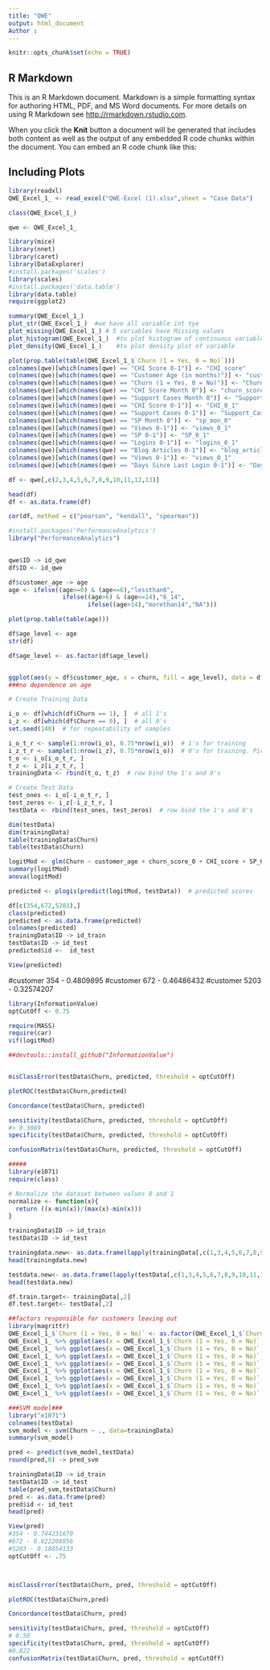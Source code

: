 ---
title: "QWE"
output: html_document
Author : 
---

```{r setup, include=FALSE}
knitr::opts_chunk$set(echo = TRUE)
```

## R Markdown

This is an R Markdown document. Markdown is a simple formatting syntax for authoring HTML, PDF, and MS Word documents. For more details on using R Markdown see <http://rmarkdown.rstudio.com>.

When you click the **Knit** button a document will be generated that includes both content as well as the output of any embedded R code chunks within the document. You can embed an R code chunk like this:


## Including Plots

```{r}
library(readxl)
QWE_Excel_1_ <- read_excel("QWE-Excel (1).xlsx",sheet = "Case Data")

class(QWE_Excel_1_)
```


```{r}
qwe <- QWE_Excel_1_ 

library(mice)
library(nnet)
library(caret)
library(DataExplorer)
#install.packages('scales')
library(scales)
#install.packages('data.table')
library(data.table)
require(ggplot2)
```



```{r}
summary(QWE_Excel_1_)
plot_str(QWE_Excel_1_)  #we have all variable int tye
plot_missing(QWE_Excel_1_) # 5 variables have Missing values
plot_histogram(QWE_Excel_1_)  #to plot histogram of continuous variables
plot_density(QWE_Excel_1_)    #to plot density plot of variable

```



```{r}
plot(prop.table(table(QWE_Excel_1_$`Churn (1 = Yes, 0 = No)`)))
colnames(qwe)[which(names(qwe) == "CHI Score 0-1")] <- "CHI_score"
colnames(qwe)[which(names(qwe) == "Customer Age (in months)")] <- "customer_age"
colnames(qwe)[which(names(qwe) == "Churn (1 = Yes, 0 = No)")] <- "Churn"
colnames(qwe)[which(names(qwe) == "CHI Score Month 0")] <- "churn_score_0"
colnames(qwe)[which(names(qwe) == "Support Cases Month 0")] <- "Support_Cases_0"
colnames(qwe)[which(names(qwe) == "CHI Score 0-1")] <- "CHI_0_1"
colnames(qwe)[which(names(qwe) == "Support Cases 0-1")] <- "Support_Cases_0_1"
colnames(qwe)[which(names(qwe) == "SP Month 0")] <- "sp_mon_0"
colnames(qwe)[which(names(qwe) == "Views 0-1")] <- "views_0_1"
colnames(qwe)[which(names(qwe) == "SP 0-1")] <- "SP_0_1"
colnames(qwe)[which(names(qwe) == "Logins 0-1")] <- "logins_0_1"
colnames(qwe)[which(names(qwe) == "Blog Articles 0-1")] <- "blog_articles_0_1"
colnames(qwe)[which(names(qwe) == "Views 0-1")] <- "views_0_1"
colnames(qwe)[which(names(qwe) == "Days Since Last Login 0-1")] <- "DaysSinceLast_Login_0_1"


```


```{r}

df <- qwe[,c(2,3,4,5,6,7,8,9,10,11,12,13)]

head(df)
df <- as.data.frame(df)

cor(df, method = c("pearson", "kendall", "spearman"))

#install.packages('PerformanceAnalytics')
library("PerformanceAnalytics")

  
qwe$ID -> id_qwe
df$ID <- id_qwe

```


```{r}
df$customer_age -> age
age <- ifelse((age>=0) & (age<=6),"lessthan6",
               ifelse((age>6) & (age<=14),"6_14",
                      ifelse((age>14),"morethan14","NA")))

plot(prop.table(table(age)))

df$age_level <- age
str(df)

df$age_level <- as.factor(df$age_level)


ggplot(aes(y = df$customer_age, x = churn, fill = age_level), data = df) + geom_boxplot()
###no dependence on age 


```


```{r}
# Create Training Data

i_o <- df[which(df$Churn == 1), ]  # all 1's
i_z <- df[which(df$Churn == 0), ]  # all 0's
set.seed(140)  # for repeatability of samples

i_o_t_r <- sample(1:nrow(i_o), 0.75*nrow(i_o))  # 1's for training
i_z_t_r <- sample(1:nrow(i_z), 0.75*nrow(i_o))  # 0's for training. Pick as many 0's as 1's
t_o <- i_o[i_o_t_r, ]  
t_z <- i_z[i_z_t_r, ]
trainingData <- rbind(t_o, t_z)  # row bind the 1's and 0's 


```


```{r}
# Create Test Data
test_ones <- i_o[-i_o_t_r, ]
test_zeros <- i_z[-i_z_t_r, ]
testData <- rbind(test_ones, test_zeros)  # row bind the 1's and 0's 

dim(testData)
dim(trainingData)
table(trainingData$Churn)
table(testData$Churn)

```


```{r}

logitMod <- glm(Churn ~ customer_age + churn_score_0 + CHI_score + SP_0_1 + sp_mon_0+Support_Cases_0_1+Support_Cases_0+SP_0_1+DaysSinceLast_Login_0_1+views_0_1+blog_articles_0_1+logins_0_1+age_level, data=trainingData, family=binomial(link="logit"))
summary(logitMod)
anova(logitMod)

```


```{r}
predicted <- plogis(predict(logitMod, testData))  # predicted scores

```


```{r}
df[c(354,672,5203),]
class(predicted)
predicted <- as.data.frame(predicted)
colnames(predicted)
trainingData$ID -> id_train
testData$ID -> id_test
predicted$id <-  id_test

View(predicted)
```
#customer 354 - 0.4809895
#customer 672 - 0.46486432
#customer 5203 - 0.32574207

```{r}
library(InformationValue)
optCutOff <- 0.75
```


```{r}

require(MASS)
require(car)
vif(logitMod)

##devtools::install_github("InformationValue")


misClassError(testData$Churn, predicted, threshold = optCutOff)

plotROC(testData$Churn,predicted)

Concordance(testData$Churn, predicted)

sensitivity(testData$Churn, predicted, threshold = optCutOff)
#> 0.3089
specificity(testData$Churn, predicted, threshold = optCutOff)

confusionMatrix(testData$Churn, predicted, threshold = optCutOff)


```


```{r}
#####
library(e1071)
require(class)

# Normalize the dataset between values 0 and 1
normalize <- function(x){
  return ((x-min(x))/(max(x)-min(x)))
}
```





```{r}

trainingData$ID -> id_train
testData$ID -> id_test

trainingdata.new<- as.data.frame(lapply(trainingData[,c(1,3,4,5,6,7,8,9,10,11,12)],normalize))
head(trainingdata.new)
```


```{r}
testdata.new<- as.data.frame(lapply(testData[,c(1,3,4,5,6,7,8,9,10,11,12)],normalize))
head(testdata.new)

```


```{r}
df.train.target<- trainingData[,2]
df.test.target<- testData[,2]
```


```{r}

##factors responsible for customers leaving out
library(magrittr)
QWE_Excel_1_$`Churn (1 = Yes, 0 = No)` <- as.factor(QWE_Excel_1_$`Churn (1 = Yes, 0 = No)`)
QWE_Excel_1_ %>% ggplot(aes(x = QWE_Excel_1_$`Churn (1 = Yes, 0 = No)`, y = QWE_Excel_1_$`Customer Age (in months)`, fill = QWE_Excel_1_$`Churn (1 = Yes, 0 = No)`)) +geom_boxplot()  
QWE_Excel_1_ %>% ggplot(aes(x = QWE_Excel_1_$`Churn (1 = Yes, 0 = No)`, y = QWE_Excel_1_$`CHI Score Month 0`, fill = QWE_Excel_1_$`Churn (1 = Yes, 0 = No)`)) +geom_boxplot()  
QWE_Excel_1_ %>% ggplot(aes(x = QWE_Excel_1_$`Churn (1 = Yes, 0 = No)`, y = QWE_Excel_1_$`CHI Score 0-1`, fill = QWE_Excel_1_$`Churn (1 = Yes, 0 = No)`)) +geom_boxplot()  
QWE_Excel_1_ %>% ggplot(aes(x = QWE_Excel_1_$`Churn (1 = Yes, 0 = No)`, y = QWE_Excel_1_$`Support Cases 0-1`, fill = QWE_Excel_1_$`Churn (1 = Yes, 0 = No)`)) +geom_boxplot()  
QWE_Excel_1_ %>% ggplot(aes(x = QWE_Excel_1_$`Churn (1 = Yes, 0 = No)`, y = QWE_Excel_1_$`SP Month 0`, fill = QWE_Excel_1_$`Churn (1 = Yes, 0 = No)`)) +geom_boxplot()  
QWE_Excel_1_ %>% ggplot(aes(x = QWE_Excel_1_$`Churn (1 = Yes, 0 = No)`, y = QWE_Excel_1_$`Logins 0-1`, fill = QWE_Excel_1_$`Churn (1 = Yes, 0 = No)`)) +geom_boxplot()  
QWE_Excel_1_ %>% ggplot(aes(x = QWE_Excel_1_$`Churn (1 = Yes, 0 = No)`, y = QWE_Excel_1_$`Blog Articles 0-1`, fill = QWE_Excel_1_$`Churn (1 = Yes, 0 = No)`)) +geom_boxplot()  
QWE_Excel_1_ %>% ggplot(aes(x = QWE_Excel_1_$`Churn (1 = Yes, 0 = No)`, y = QWE_Excel_1_$`Days Since Last Login 0-1`, fill = QWE_Excel_1_$`Churn (1 = Yes, 0 = No)`)) +geom_boxplot()  

```


```{r}
###SVM model###
library("e1071")
colnames(testData)
svm_model <- svm(Churn ~ ., data=trainingData)
summary(svm_model)
```


```{r}
pred <- predict(svm_model,testData)
round(pred,0) -> pred_svm

```


```{r}

trainingData$ID -> id_train
testData$ID -> id_test
table(pred_svm,testData$Churn)
pred <- as.data.frame(pred)
pred$id <- id_test
head(pred)
```


```{r}
View(pred)
#354 - 0.744231670
#672 - 0.622208856
#5203 - 0.18854133
optCutOff <- .75



misClassError(testData$Churn, pred, threshold = optCutOff)

plotROC(testData$Churn,pred)

Concordance(testData$Churn, pred)

sensitivity(testData$Churn, pred, threshold = optCutOff)
# 0.50
specificity(testData$Churn, pred, threshold = optCutOff)
#0.822
confusionMatrix(testData$Churn, pred, threshold = optCutOff)



```


```{r}


```


```{r}


```


```{r}


```


```{r}


```


```{r}


```


```{r}


```


```{r}


```


```{r}


```


